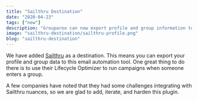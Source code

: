 ```yaml
---
title: "Sailthru Destination"
date: "2020-04-23"
tags: ["new"]
description: "Grouparoo can now export profile and group information to Sailthru."
image: "sailthru-destination/sailthru-profile.png"
blog: "sailthru-destination"
---
```


We have added [Sailthru](https://www.sailthru.com) as a destination. This means you can export your profile and group data to this email automation tool. One great thing to do there is to use their Lifecycle Optimizer to run campaigns when someone enters a group.

A few companies have noted that they had some challenges integrating with Sailthru nuances, so we are glad to add, iterate, and harden this plugin.
